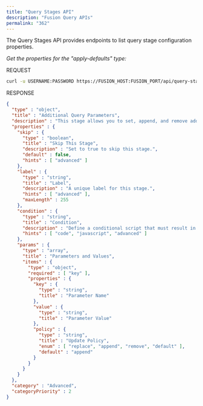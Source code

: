 ```yaml
---
title: "Query Stages API"
description: "Fusion Query APIs"
permalink: "362"
---
```


The Query Stages API provides endpoints to list query stage configuration properties.

*Get the properties for the "apply-defaults" type:*

REQUEST

```bash
curl -u USERNAME:PASSWORD https://FUSION_HOST:FUSION_PORT/api/query-stages/schema/set-params
```

RESPONSE

```json
{
  "type" : "object",
  "title" : "Additional Query Parameters",
  "description" : "This stage allows you to set, append, and remove additional query parameters",
  "properties" : {
    "skip" : {
      "type" : "boolean",
      "title" : "Skip This Stage",
      "description" : "Set to true to skip this stage.",
      "default" : false,
      "hints" : [ "advanced" ]
    },
    "label" : {
      "type" : "string",
      "title" : "Label",
      "description" : "A unique label for this stage.",
      "hints" : [ "advanced" ],
      "maxLength" : 255
    },
    "condition" : {
      "type" : "string",
      "title" : "Condition",
      "description" : "Define a conditional script that must result in true or false. This can be used to determine if the stage should process or not.",
      "hints" : [ "code", "javascript", "advanced" ]
    },
    "params" : {
      "type" : "array",
      "title" : "Parameters and Values",
      "items" : {
        "type" : "object",
        "required" : [ "key" ],
        "properties" : {
          "key" : {
            "type" : "string",
            "title" : "Parameter Name"
          },
          "value" : {
            "type" : "string",
            "title" : "Parameter Value"
          },
          "policy" : {
            "type" : "string",
            "title" : "Update Policy",
            "enum" : [ "replace", "append", "remove", "default" ],
            "default" : "append"
          }
        }
      }
    }
  },
  "category" : "Advanced",
  "categoryPriority" : 2
}
```